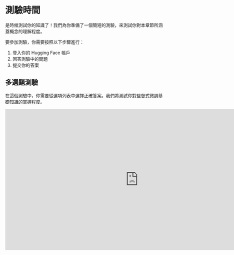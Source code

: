 # 測驗時間

是時候測試你的知識了！我們為你準備了一個簡短的測驗，來測試你對本章節所涵蓋概念的理解程度。

要參加測驗，你需要按照以下步驟進行：

1. 登入你的 Hugging Face 帳戶
2. 回答測驗中的問題
3. 提交你的答案


## 多選題測驗

在這個測驗中，你需要從選項列表中選擇正確答案。我們將測試你對監督式微調基礎知識的掌握程度。

<iframe
	src="https://huggingface-course-chapter-1-exam.hf.space"
	frameborder="0"
	width="850"
	height="450"
></iframe>